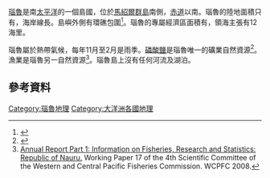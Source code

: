 [[瑙魯|瑙魯]]是南[[太平洋|太平洋]]的一個島國，位於[[馬紹爾群島|馬紹爾群島]]南側，[[赤道|赤道]]以南{{convert|53|km}}。瑙魯的陸地面積只有{{convert|21|km2|abbr=on}}，海岸線長{{convert|30|km|mi|adj=mid|coastline}}。島嶼外側有環礁包圍<ref>{{cite web|author1=CIA factbook|title=Nauru Terrain - Geography|url=http://www.indexmundi.com/nauru/terrain.html|website=www.indexmundi.com|access-date=19 April 2016|archive-date=2018-11-27|archive-url=https://web.archive.org/web/20181127064716/https://www.indexmundi.com/nauru/terrain.html|dead-url=no}}</ref>。瑙魯的專屬經濟區面積有{{convert|308,480|km2|mi2|abbr=on}}，領海主張有12海里。

瑙魯屬於熱帶氣候，每年11月至2月是雨季。[[磷酸鹽|磷酸鹽]]是瑙魯唯一的礦業自然資源<ref>{{Cite web|url=http://creation.com/nauru-phosphate-deposits|title=Nauru phosphate deposits - creation.com|website=creation.com|language=en-gb|access-date=2019-06-24|archive-date=2020-08-06|archive-url=https://web.archive.org/web/20200806014547/https://creation.com/nauru-phosphate-deposits|dead-url=no}}</ref>。漁業是瑙魯另一自然資源<ref>[http://www.wcpfc.int/sc4/pdf/Nauru%20Annual%20Report%20(Part%201)%20-%20SC4.pdf Annual Report Part 1: Information on Fisheries, Research and Statistics: Republic of Nauru.] {{Wayback|url=http://www.wcpfc.int/sc4/pdf/Nauru%20Annual%20Report%20(Part%201)%20-%20SC4.pdf |date=20200703161415 }} Working Paper 17 of the 4th Scientific Committee of the Western and Central Pacific Fisheries Commission. WCPFC 2008.</ref>。瑙魯島上沒有任何河流及湖泊。
== 參考資料 ==
{{Reflist}}
{{大洋洲題目|地理}}
[[Category:瑙魯地理|Category:瑙魯地理]]
[[Category:大洋洲各國地理|Category:大洋洲各國地理]]